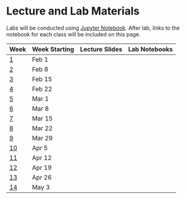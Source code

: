 # Lecture and Lab Materials {-}

Labs will be conducted using [Jupyter Notebook](https://jupyter.org/). After lab, links to the notebook for each class will be included on this page.

| Week | Week Starting | Lecture Slides | Lab Notebooks |
|:-----------|:------------|:------------|:------------|
| [1](#w1)   |  Feb 1  |   |   |
| [2](#w2)   |  Feb 8  |   |   |
| [3](#w3)   |  Feb 15 |   |   |
| [4](#w4)   |  Feb 22 |   |   |
| [5](#w5)   |  Mar 1  |   |   |
| [6](#w6)   |  Mar 8  |   |   |
| [7](#w7)   |  Mar 15 |   |   |
| [8](#w8)   |  Mar 22 |   |   |
| [9](#w9)   |  Mar 29 |   |   |
| [10](#w10) |  Apr 5  |   |   |
| [11](#w11) |  Apr 12 |   |   |
| [12](#w12) |  Apr 19 |   |   |
| [13](#w13) |  Apr 26 |   |   |
| [14](#w14) |  May 3  |   |   |